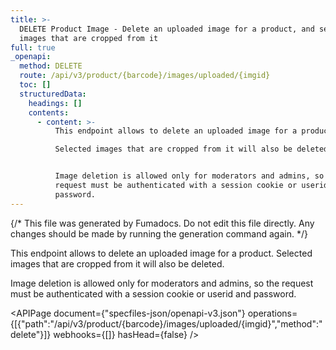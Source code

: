 ```yaml
---
title: >-
  DELETE Product Image - Delete an uploaded image for a product, and selected
  images that are cropped from it
full: true
_openapi:
  method: DELETE
  route: /api/v3/product/{barcode}/images/uploaded/{imgid}
  toc: []
  structuredData:
    headings: []
    contents:
      - content: >-
          This endpoint allows to delete an uploaded image for a product.

          Selected images that are cropped from it will also be deleted.


          Image deletion is allowed only for moderators and admins, so the
          request must be authenticated with a session cookie or userid and
          password.
---
```


{/* This file was generated by Fumadocs. Do not edit this file directly. Any changes should be made by running the generation command again. */}

This endpoint allows to delete an uploaded image for a product.
Selected images that are cropped from it will also be deleted.

Image deletion is allowed only for moderators and admins, so the request must be authenticated with a session cookie or userid and password.

<APIPage document={"specfiles-json/openapi-v3.json"} operations={[{"path":"/api/v3/product/{barcode}/images/uploaded/{imgid}","method":"delete"}]} webhooks={[]} hasHead={false} />